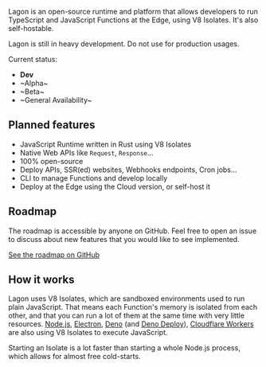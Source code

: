 
Lagon is an open-source runtime and platform that allows developers to run TypeScript and JavaScript Functions at the Edge, using V8 Isolates. It's also self-hostable.

<Callout type="warning">Lagon is still in heavy development. Do not use for production usages.</Callout>

Current status:

- **Dev**
- ~Alpha~
- ~Beta~
- ~General Availability~

## Planned features

- JavaScript Runtime written in Rust using V8 Isolates
- Native Web APIs like `Request`, `Response`...
- 100% open-source
- Deploy APIs, SSR(ed) websites, Webhooks endpoints, Cron jobs...
- CLI to manage Functions and develop locally
- Deploy at the Edge using the Cloud version, or self-host it

## Roadmap

The roadmap is accessible by anyone on GitHub. Feel free to open an issue to discuss about new features that you would like to see implemented.

[See the roadmap on GitHub](https://github.com/orgs/lagonapp/projects/1)

## How it works

Lagon uses V8 Isolates, which are sandboxed environments used to run plain JavaScript. That means each Function's memory is isolated from each other, and that you can run a lot of them at the same time with very little resources. [Node.js](https://nodejs.org/), [Electron](https://www.electronjs.org/), [Deno](https://deno.land/) (and [Deno Deploy](https://deno.com/deploy)), [Cloudflare Workers](https://workers.cloudflare.com/) are also using V8 Isolates to execute JavaScript.

Starting an Isolate is a lot faster than starting a whole Node.js process, which allows for almost free cold-starts.
